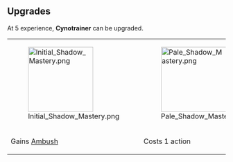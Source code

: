 {{Card
|rarity = Rare
|decktype = Battle
|cardtype = Maneuver
|character = Sal
|keywords = [[Ability]], [[Adrenaline]], [[Expend]] 
|upgradeable = Yes
|expreq = 5
|upgrade1 = Initial Shadow Mastery
|upgrade2 = Pale Shadow Mastery}}
{{Quote|One strike is usually all you need when emerging from darkness.}}


==Upgrades==
At 5 experience, '''Cynotrainer''' can be upgraded.
{| class="wikitable" style="text-align:center"
|-
|[[File:Initial Shadow Mastery.png|150px]]
|[[File:Pale Shadow Mastery.png|150px]]
|-
!Gains [[Ambush]]
!Costs 1 action
|}